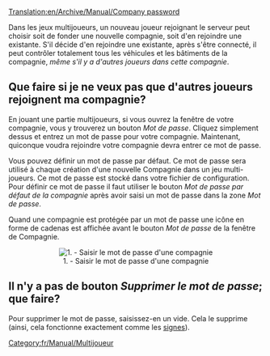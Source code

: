 [[Translation:en/Archive/Manual/Company password]]


Dans les jeux multijoueurs, un nouveau joueur rejoignant le serveur peut choisir soit de fonder une nouvelle compagnie, soit d'en rejoindre une existante. S'il décide d'en rejoindre une existante, après s'être connecté, il peut contrôler totalement tous les véhicules et les bâtiments de la compagnie, ''même s'il y a d'autres joueurs dans cette compagnie''.

==Que faire si je ne veux pas que d'autres joueurs rejoignent ma compagnie?==

En jouant une partie multijoueurs, si vous ouvrez la fenêtre de votre compagnie, vous y trouverez un bouton ''Mot de passe''. Cliquez simplement dessus et entrez un mot de passe pour votre compagnie. Maintenant, quiconque voudra rejoindre votre compagnie devra entrer ce mot de passe.

Vous pouvez définir un mot de passe par défaut. Ce mot de passe sera utilisé à chaque création d'une nouvelle Compagnie dans un jeu multi-joueurs. Ce mot de passe est stocké dans votre fichier de configuration. Pour définir ce mot de passe il faut utiliser le bouton ''Mot de passe par défaut de la compagnie'' après avoir saisi un mot de passe dans la zone ''Mot de passe''.

Quand une compagnie est protégée par un mot de passe une icône en forme de cadenas est affichée avant le bouton ''Mot de passe'' de la fenêtre de Compagnie.

<center>[[File:fr/Archive/Manual/141 Company Password Input Box.png|center|frame|1. - Saisir le mot de passe d'une compagnie]]</center>

==Il n'y a pas de bouton ''Supprimer le mot de passe''; que faire?==

Pour supprimer le mot de passe, saisissez-en un vide. Cela le supprime (ainsi, cela fonctionne exactement comme les [[fr/Manual/Signe|signes]]).

[[Category:fr/Manual/Multijoueur]]